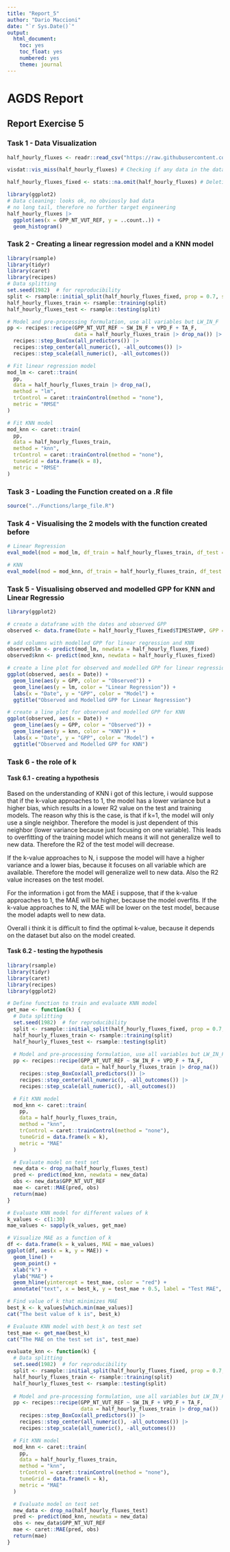 ```yaml
---
title: "Report_5"
author: "Dario Maccioni"
date: "`r Sys.Date()`"
output: 
  html_document: 
    toc: yes
    toc_float: yes
    numbered: yes
    theme: journal
---
```


# AGDS Report

## Report Exercise 5

### Task 1 - Data Visualization

```r
half_hourly_fluxes <- readr::read_csv("https://raw.githubusercontent.com/geco-bern/agds/main/data/df_for_stepwise_regression.csv") # Loading the dataset (.csv) into R and creating a table
```

```r
visdat::vis_miss(half_hourly_fluxes) # Checking if any data in the dataset is missing
```

```r
half_hourly_fluxes_fixed <- stats::na.omit(half_hourly_fluxes) # Deleting all rows with at least one value which equals "NA"
```

```r
library(ggplot2)
# Data cleaning: looks ok, no obviously bad data
# no long tail, therefore no further target engineering
half_hourly_fluxes |> 
  ggplot(aes(x = GPP_NT_VUT_REF, y = ..count..)) + 
  geom_histogram()
```


### Task 2 - Creating a linear regression model and a KNN model

```r
library(rsample)
library(tidyr)
library(caret)
library(recipes)
# Data splitting
set.seed(1982)  # for reproducibility
split <- rsample::initial_split(half_hourly_fluxes_fixed, prop = 0.7, strata = "VPD_F")
half_hourly_fluxes_train <- rsample::training(split)
half_hourly_fluxes_test <- rsample::testing(split)

# Model and pre-processing formulation, use all variables but LW_IN_F
pp <- recipes::recipe(GPP_NT_VUT_REF ~ SW_IN_F + VPD_F + TA_F, 
                      data = half_hourly_fluxes_train |> drop_na()) |> 
  recipes::step_BoxCox(all_predictors()) |> 
  recipes::step_center(all_numeric(), -all_outcomes()) |>
  recipes::step_scale(all_numeric(), -all_outcomes())

# Fit linear regression model
mod_lm <- caret::train(
  pp, 
  data = half_hourly_fluxes_train |> drop_na(), 
  method = "lm",
  trControl = caret::trainControl(method = "none"),
  metric = "RMSE"
)

# Fit KNN model
mod_knn <- caret::train(
  pp, 
  data = half_hourly_fluxes_train, 
  method = "knn",
  trControl = caret::trainControl(method = "none"),
  tuneGrid = data.frame(k = 8),
  metric = "RMSE"
)
```

### Task 3 - Loading the Function created on a .R file
```r
source("../Functions/large_file.R")
```


### Task 4 - Visualising the 2 models with the function created before

```r

# Linear Regression
eval_model(mod = mod_lm, df_train = half_hourly_fluxes_train, df_test = half_hourly_fluxes_test)

```

```r
# KNN
eval_model(mod = mod_knn, df_train = half_hourly_fluxes_train, df_test = half_hourly_fluxes_test)
```

### Task 5 - Visualising observed and modelled GPP for KNN and Linear Regressio

```r
library(ggplot2)

# create a dataframe with the dates and observed GPP
observed <- data.frame(Date = half_hourly_fluxes_fixed$TIMESTAMP, GPP = half_hourly_fluxes_fixed$GPP_NT_VUT_REF)

# add columns with modelled GPP for linear regression and KNN
observed$lm <- predict(mod_lm, newdata = half_hourly_fluxes_fixed)
observed$knn <- predict(mod_knn, newdata = half_hourly_fluxes_fixed)

# create a line plot for observed and modelled GPP for linear regression
ggplot(observed, aes(x = Date)) +
  geom_line(aes(y = GPP, color = "Observed")) +
  geom_line(aes(y = lm, color = "Linear Regression")) +
  labs(x = "Date", y = "GPP", color = "Model") +
  ggtitle("Observed and Modelled GPP for Linear Regression")

# create a line plot for observed and modelled GPP for KNN
ggplot(observed, aes(x = Date)) +
  geom_line(aes(y = GPP, color = "Observed")) +
  geom_line(aes(y = knn, color = "KNN")) +
  labs(x = "Date", y = "GPP", color = "Model") +
  ggtitle("Observed and Modelled GPP for KNN")

```

### Task 6 - the role of k

#### Task 6.1 - creating a hypothesis

Based on the understanding of KNN i got of this lecture, i would suppose that if the k-value approaches to 1, the model has a lower variance but a higher bias, which results in a lower R2 value on the test and training models. The reason why this is the case, is that if k=1, the model will only use a single neighbor. Therefore the model is just dependent of this neighbor (lower variance because just focusing on one variable). This leads to overfitting of the training model which means it will not generalize well to new data. Therefore the R2 of the test model will decrease.

If the k-value approaches to N, i suppose the model will have a higher variance and a lower bias, because it focuses on all variable which are available. Therefore the model will generalize well to new data. Also the R2 value increases on the test model.

For the information i got from the MAE i suppose, that if the k-value approaches to 1, the MAE will be higher, because the model overfits. If the k-value approaches to N, the MAE will be lower on the test model, because the model adapts well to new data.

Overall i think it is difficult to find the optimal k-value, because it depends on the dataset but also on the model created.

#### Task 6.2 - testing the hypothesis

```r
library(rsample)
library(tidyr)
library(caret)
library(recipes)
library(ggplot2)

# Define function to train and evaluate KNN model
get_mae <- function(k) {
  # Data splitting
  set.seed(1982)  # for reproducibility
  split <- rsample::initial_split(half_hourly_fluxes_fixed, prop = 0.7, strata = "VPD_F")
  half_hourly_fluxes_train <- rsample::training(split)
  half_hourly_fluxes_test <- rsample::testing(split)
  
  # Model and pre-processing formulation, use all variables but LW_IN_F
  pp <- recipes::recipe(GPP_NT_VUT_REF ~ SW_IN_F + VPD_F + TA_F, 
                        data = half_hourly_fluxes_train |> drop_na()) |> 
    recipes::step_BoxCox(all_predictors()) |> 
    recipes::step_center(all_numeric(), -all_outcomes()) |>
    recipes::step_scale(all_numeric(), -all_outcomes())

  # Fit KNN model
  mod_knn <- caret::train(
    pp, 
    data = half_hourly_fluxes_train, 
    method = "knn",
    trControl = caret::trainControl(method = "none"),
    tuneGrid = data.frame(k = k),
    metric = "MAE"
  )

  # Evaluate model on test set
  new_data <- drop_na(half_hourly_fluxes_test)
  pred <- predict(mod_knn, newdata = new_data)
  obs <- new_data$GPP_NT_VUT_REF
  mae <- caret::MAE(pred, obs)
  return(mae)
}

# Evaluate KNN model for different values of k
k_values <- c(1:30)
mae_values <- sapply(k_values, get_mae)

# Visualize MAE as a function of k
df <- data.frame(k = k_values, MAE = mae_values)
ggplot(df, aes(x = k, y = MAE)) + 
  geom_line() + 
  geom_point() + 
  xlab("k") + 
  ylab("MAE") +
  geom_hline(yintercept = test_mae, color = "red") +
  annotate("text", x = best_k, y = test_mae + 0.5, label = "Test MAE", color = "red")

# Find value of k that minimizes MAE
best_k <- k_values[which.min(mae_values)]
cat("The best value of k is", best_k)

# Evaluate KNN model with best_k on test set
test_mae <- get_mae(best_k)
cat("The MAE on the test set is", test_mae)

```


```r
evaluate_knn <- function(k) {
  # Data splitting
  set.seed(1982)  # for reproducibility
  split <- rsample::initial_split(half_hourly_fluxes_fixed, prop = 0.7, strata = "VPD_F")
  half_hourly_fluxes_train <- rsample::training(split)
  half_hourly_fluxes_test <- rsample::testing(split)
  
  # Model and pre-processing formulation, use all variables but LW_IN_F
  pp <- recipes::recipe(GPP_NT_VUT_REF ~ SW_IN_F + VPD_F + TA_F, 
                        data = half_hourly_fluxes_train |> drop_na()) |> 
    recipes::step_BoxCox(all_predictors()) |> 
    recipes::step_center(all_numeric(), -all_outcomes()) |>
    recipes::step_scale(all_numeric(), -all_outcomes())

  # Fit KNN model
  mod_knn <- caret::train(
    pp, 
    data = half_hourly_fluxes_train, 
    method = "knn",
    trControl = caret::trainControl(method = "none"),
    tuneGrid = data.frame(k = k),
    metric = "MAE"
  )

  # Evaluate model on test set
  new_data <- drop_na(half_hourly_fluxes_test)
  pred <- predict(mod_knn, newdata = new_data)
  obs <- new_data$GPP_NT_VUT_REF
  mae <- caret::MAE(pred, obs)
  return(mae)
}

```


